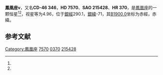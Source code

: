 {{Starbox begin
| name = 鳳凰座ν
}}
{{Starbox observe
| epoch = [[J2000.0|J2000.0]]
| constell = [[鳳凰座|鳳凰座]]<ref name=SIMBAD>{{cite web
 | url=http://simbad.u-strasbg.fr/simbad/sim-id?Ident=HR+370
 | title =Pulsating variable Star
 | publisher=Centre de Données astronomiques de Strasbourg
 | work=SIMBAD
 | accessdate=2012-07-13}}</ref><ref name=DATA>{{cite web
 | url=http://vizier.u-strasbg.fr/viz-bin/VizieR-5?-out.add=.&-source=5050&-corr=PK=HR&-out.max=9999&HR=370
 | title =VizieR Detailed Page
 | accessdate=2012-07-13}}</ref>
| 星官 = 
| ra = {{RA|1|15|11.1}}<ref name=SIMBAD /><ref name=DATA />
| dec = {{DEC|-45|31|53}}<ref name=SIMBAD /><ref name=DATA />
| appmag_v = 4.96<ref name=SIMBAD /><ref name=DATA />
}}
{{Starbox character
| class = F8V<ref name=SIMBAD /><ref name=DATA />
| b-v = 0.58<ref name=SIMBAD /><ref name=DATA />
| u-b = 0.11<ref name=SIMBAD /><ref name=DATA />
| r-i = 0.36<ref name=SIMBAD /><ref name=DATA />
| variable = 
}}
{{Starbox astrometry
| radial_v = 0.11
| prop_mo_ra = 12
| parallax = 66.16
| p_error = 0.24
}}
{{Starbox catalog
| names =CD-46 346，[[SAO星表|SAO]] 215428，[[HD星表|HD]] 7570，[[HR星表|HR]] 370}}
{{Starbox reference |Simbad=HR+370}}
{{Starbox end}}

'''鳳凰座ν'''，又名'''CD-46 346'''，'''HD 7570'''、'''SAO 215428'''、'''HR 370'''，是[[鳳凰座|鳳凰座]]的一颗恒星<ref name=SIMBAD /><ref name=DATA />，视星等为4.96，位于[[銀道座標系|銀經]]290.1，[[銀道座標系|銀緯]]-71，其[[B1900.0|B1900.0]]坐标为赤經{{RA|1|10|40.4}}，赤緯{{DEC|-46|-71|56}}。

== 参考文献 ==
{{reflist}}

{{star-stub}}

{{鳳凰座恒星}}
[[Category:鳳凰座|Category:鳳凰座]]
[[Category:HD和HDE天體|7570]]
[[Category:HR天體|0370]]
[[Category:SAO天體|215428]]